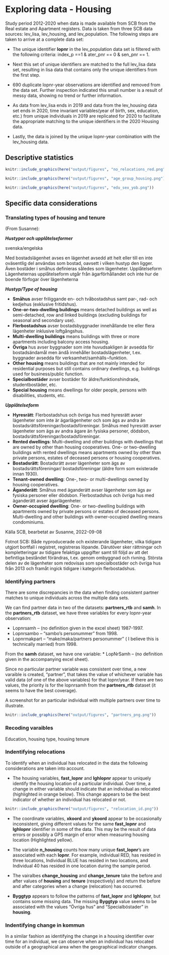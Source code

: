 # Exploring data - Housing

Study period 2012-2020 when data is made available from SCB from the Real estate and Apartment registers.  Data is taken from three SCB data sources: lev_lisa, lev_housing, and lev_population.  The following steps are taken to arrive at a complete data set:

* The unique identifier __lopnr__ in the lev_population data set is filtered with the following criteria: index_p ==1 & ater_pnr == 0 & sen_pnr == 1.

* Next this set of unique identifiers are matched to the full lev_lisa data set, resulting in lisa data that contains only the unique identifiers from the first step.

* 690 duplicate lopnr-year observations are identified and removed from the data set.  Further inspection indicated this small number is a result of messy data, showing no trend or further information.

* As data from lev_lisa ends in 2019 and data from the lev_housing data set ends in 2020, time invariant variables(year of birth, sex, education, etc.) from unique individuals in 2019 are replicated for 2020 to facilitate the appropriate matching to the unique identifiers in the 2020 Housing data. 

* Lastly, the data is joined by the unique lopnr-year combination with the lev_housing data.

## Descriptive statistics


```r

knitr::include_graphics(here("output/figures", "no_relocations_red.png"))
```

```r

knitr::include_graphics(here("output/figures", "age_group_housing.png"))
```

```r

knitr::include_graphics(here("output/figures", "edu_sex_yob.png"))
```

## Specific data considerations

### Translating types of housing and tenure

(From Susanne):

___Hustyper och upplåtelseformer___

svenska/engelska

Med bostadslägenhet avses en lägenhet avsedd att helt eller till en inte oväsentlig del användas som bostad, oavsett i vilken hustyp den ligger.
Även bostäder i småhus definieras således som lägenheter. 
Upplåtelseform Lägenheternas upplåtelseform utgår från ägarförhållandet och inte hur de boende förfogar över lägenheterna

___Hustyp/Type of housing___

*	__Småhus__ avser friliggande en- och tvåbostadshus samt par-, rad- och kedjehus (exklusive fritidshus).
*	__One-or-two-dwelling buildings__ means detached buildings as well as semi-detached, row and linked buildings (excluding buildings for seasonal and secondary use).
*	__Flerbostadshus__ avser bostadsbyggnader innehållande tre eller flera lägenheter inklusive loftgångshus.
*	__Multi-dwelling buildings__ means buildings with three or more apartments including balcony access housing.
*	__Övriga__ hus avser byggnader som inte huvudsakligen är avsedda för bostadsändamål men ändå innehåller bostadslägenheter, t.ex. byggnader avsedda för verksamhet/samhälls¬funktion.
*	__Other housing__ means buildings that are not mainly intended for residential purposes but still contains ordinary dwellings, e.g. buildings used for business/public function.
*	__Specialbostäder__ avser bostäder för äldre/funktionshindrade, studentbostäder, etc.
*	__Special housing__ means dwellings for older people, persons with disabilities, students, etc.

___Upplåtelseform___

*	__Hyresrätt__: Flerbostadshus och övriga hus med hyresrätt avser lägenheter som inte är ägarlägenheter och som ägs av andra än bostadsrättsföreningar/bostadsföreningar. Småhus med hyresrätt avser lägenheter som ägs av andra ägare än fysiska personer, dödsbon, bostadsrättsföreningar/bostadsföreningar.
*	__Rented dwellings__: Multi-dwelling and other buildings with dwellings that are owned by other than housing cooperatives. One- or two-dwelling buildings with rented dwellings means apartments owned by other than private persons, estates of deceased persons or housing cooperatives.
*	__Bostadsrätt__: Bostadsrätt avser lägenheter som ägs av bostadsrättsföreningar/ bostadsföreningar (äldre form som existerade innan 1930).
*	__Tenant-owned dwelling__: One-, two- or multi-dwellings owned by housing cooperatives.
*	__Äganderätt__: Småhus med äganderätt avser lägenheter som ägs av fysiska personer eller dödsbon. Flerbostadshus och övriga hus med äganderätt avser ägarlägenheter.
*	__Owner-occupied dwelling__: One- or two-dwelling buildings with apartments owned by private persons or estates of deceased persons. Multi-dwelling and other buildings with owner-occupied dwelling means condominiums.

Källa SCB, bearbetat av Susanne, 2022-09-08

Fotnot SCB:
Både nyproducerade och existerande lägenheter, vilka tidigare utgjort bortfall i registret, registreras löpande. Därutöver sker rättningar och kompletteringar av tidigare felaktiga uppgifter samt till följd av att det befintliga beståndet förändras, t.ex. genom ombyggnad och rivning. Största delen av de lägenheter som redovisas som specialbostäder och övriga hus från 2013 och framåt ingick tidigare i kategorin flerbostadshus.



### Identifying partners

There are some discrepancies in the data when finding consistent partner matches to unique individuals across the multiple data sets. 


We can find partner data in two of the datasets: __partners_rtb__ and __samh__. In the __partners_rtb__ dataset, we have three variables for every lopnr-year observation:

*	Lopnrsamh – (no definition given in the excel sheet) 1987-1997.
*	Lopnrsambo – “sambo’s personummer” from 1998.
*	Lopnrmakpart – “make/maka/partners personummer” ( I believe this is technically married) from 1998.

From the __samh__ dataset, we have one variable:
*	LopNrSamh – (no definition given in the accompanying excel sheet).

Since no particular partner variable was consistent over time, a new varaible is created, “partner”,  that takes the value of whichever variable has valid data (of one of the above variables) for that lopnr/year.  If there are two values, the priority is for the lopnrsamh from the __partners_rtb__ dataset (it seems to have the best coverage).  

A screenshot for an particular individual with multiple partners over time to illustrate.

```r

knitr::include_graphics(here("output/figures", "partners_png.png"))
```

### Recoding varaibles

Education, housing type, housing tenure



### Indentifying relocations

To identify when an individual has relocated in the data the following considerations are taken into account.

* The housing variables, __fast_lopnr__ and __lghlopnr__ appear to uniquely identify the housing location of a particular individual.  Over time, a change in either variable should indicate that an individual as relocated (highlighted in orange below).  This change appears to be the best indicator of whether an individual has relocated or not. 


```r

knitr::include_graphics(here("output/figures", "relocation_id.png"))
```

* The coordinate variables, __xkoord__ and __ykoord__ appear to be occasionally inconsistent, giving different values for the same  __fast_lopnr__ and __lghlopnr__ identifier in some of the data.  This may be the result of data errors or possibly a GPS margin of error when measuring housing location (Highlighted yellow).

*	The variable __n_housing__ counts how many unique __fast_lopnr__’s are associated with each __lopnr__.  For example, individual RED, has resided in three locations, Individual BLUE has resided in two locations, and Individual 40  has resided in one location during the sample period.

*	The vairalbes __change_housing__  and __change_tenure__ take the before and after values of __housing__  and __tenure__ (respectively) and return the before and after categories when a change (relocation) has occurred.

*	__Byggtyp__ appears to follow the patterns of __fast_lopnr__ and __lghlopnr__, but contains some missing data.  The missing __Byggtyp__ value seems to be associated with the values “Övriga hus” and “Specialböstader” in __housing__. 

### Indentifying change in kommun

In a similar fashion as identifying the change in a housing identifier over time for an individual, we can observe when an individual has relocated outside of a geographical area when the geographical indicator changes. 